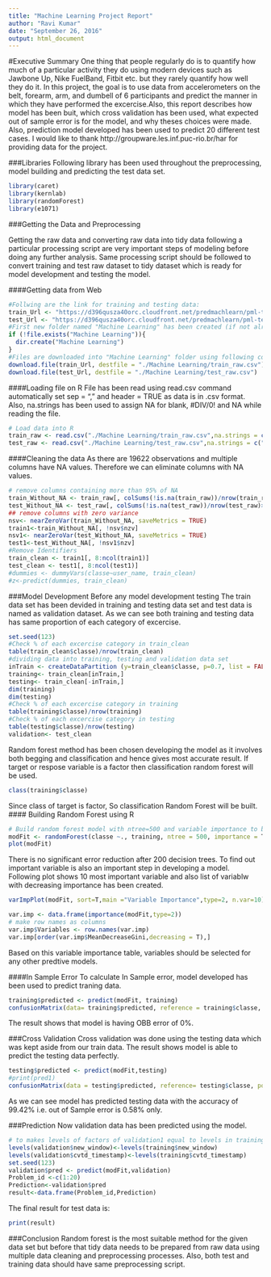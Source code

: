 ---
title: "Machine Learning Project Report"
author: "Ravi Kumar"
date: "September 26, 2016"
output: html_document
---
#Executive Summary
One thing that people regularly do is to quantify how much of a particular activity they do using modern devices such as  Jawbone Up, Nike FuelBand, Fitbit etc. but they rarely quantify how well they do it. In this project, the goal is to use data from accelerometers on the belt, forearm, arm, and dumbell of 6 participants and predict the manner in which they have performed the excercise.Also, this report describes how model has been buit, which cross validation has been used, what expected out of sample error is for the model, and why theses choices were made. Also, prediction model developed has been used to predict 20 different test cases. I would like to thank http://groupware.les.inf.puc-rio.br/har for providing data for the project.

###Libraries
Following library has been used throughout the preprocessing, model building and predicting the test data set.
```{r message=FALSE, warning =FALSE }
library(caret)
library(kernlab)
library(randomForest)
library(e1071)
```

###Getting the Data and Preprocessing

Getting the raw data and converting raw data into tidy data following a particular processing script are very important steps of modeling before doing any further analysis. Same processing script should be followed to convert training and test raw dataset to tidy dataset which is ready for model development and testing the model.   

####Getting data from Web
```{r eval=FALSE}
#Follwing are the link for training and testing data:
train_Url <- "https://d396qusza40orc.cloudfront.net/predmachlearn/pml-training.csv"
test_Url <- "https://d396qusza40orc.cloudfront.net/predmachlearn/pml-testing.csv"
#First new folder named "Machine Learning" has been created (if not already exist) using following code:
if (!file.exists("Machine Learning")){
  dir.create("Machine Learning")
}
#Files are downloaded into "Machine Learning" folder using following command:
download.file(train_Url, destfile = "./Machine Learning/train_raw.csv")
download.file(test_Url, destfile = "./Machine Learning/test_raw.csv")
```
####Loading file on R
File has been read using read.csv command automatically set sep = "," and header = TRUE as data is in .csv format. Also, na.strings has been used to assign NA for blank, #DIV/0! and NA while reading the file.

```{r message=FALSE, warning =FALSE}
# Load data into R
train_raw <- read.csv("./Machine Learning/train_raw.csv",na.strings = c("#DIV/0!", "NA"))
test_raw <- read.csv("./Machine Learning/test_raw.csv",na.strings = c("#DIV/0!", "NA"))
```
####Cleaning the data
As there are 19622 observations and multiple columns have NA values. Therefore we can eliminate columns with NA values. 
```{r message=FALSE, warning =FALSE}
# remove columns containing more than 95% of NA
train_Without_NA <- train_raw[, colSums(!is.na(train_raw))/nrow(train_raw)>0.95]
test_Without_NA <- test_raw[, colSums(!is.na(test_raw))/nrow(test_raw)>0.95]
## remove columns with zero variance
nsv<- nearZeroVar(train_Without_NA, saveMetrics = TRUE)
train1<-train_Without_NA[, !nsv$nzv]
nsv1<- nearZeroVar(test_Without_NA, saveMetrics = TRUE)
test1<-test_Without_NA[, !nsv1$nzv]
#Remove Identifiers
train_clean <- train1[, 8:ncol(train1)]
test_clean <- test1[, 8:ncol(test1)]
#dummies <- dummyVars(classe~user_name, train_clean)
#z<-predict(dummies, train_clean)
```
###Model Development
Before any model development testing The train data set has been devided in training and testing data set and test data is named as validation dataset. As we can see both training and testing data has same proportion of each category of excercise. 
```{r}
set.seed(123)
#Check % of each excercise category in train_clean
table(train_clean$classe)/nrow(train_clean)
#dividing data into training, testing and validation data set
inTrain <- createDataPartition (y=train_clean$classe, p=0.7, list = FALSE)
training<- train_clean[inTrain,]
testing<- train_clean[-inTrain,]
dim(training)
dim(testing)
#Check % of each excercise category in training
table(training$classe)/nrow(training)
#Check % of each excercise category in testing
table(testing$classe)/nrow(testing)
validation<- test_clean
```
Random forest method has been chosen developing the model as it involves both begging and classification and hence gives most accurate result. If target or respose variable is a factor then classification random forest will be used. 
```{r}
class(training$classe)
```
Since class of target is factor, So classification Random Forest will be built. 
#### Building Random Forest using R
```{r}
# Build random forest model with ntree=500 and variable importance to be assessed as true
modFit <- randomForest(classe ~., training, ntree = 500, importance = T)
plot(modFit)
```
There is no significant error reduction after 200 decision trees. To find out important variable is also an important step in developing a model. Following plot shows 10 most important variable and also list of variablw with decreasing importance has been created.
```{r}
varImpPlot(modFit, sort=T,main ="Variable Importance",type=2, n.var=10)
```
```{r}
var.imp <- data.frame(importance(modFit,type=2))
# make row names as columns
var.imp$Variables <- row.names(var.imp)
var.imp[order(var.imp$MeanDecreaseGini,decreasing = T),]
```
Based on this variable importance table, variables should be selected for any other predtive models.

####In Sample Error
To calculate In Sample error, model developed has been used to predict traning data.
```{r}
training$predicted <- predict(modFit, training)
confusionMatrix(data= training$predicted, reference = training$classe, positive = 'Yes')
```

The result shows that model is having OBB error of 0%.

###Cross Validation
Cross validation was done using the testing data which was kept aside from our train data. The result shows model is able to predict the testing data perfectly.
```{r }
testing$predicted <- predict(modFit,testing)
#print(pred1)
confusionMatrix(data = testing$predicted, reference= testing$classe, positive = 'Yes')
```
As we can see model has predicted testing data with the accuracy of 99.42% i.e. out of Sample error is 0.58% only.

###Prediction
Now validation data has been predicted using the model.
```{r}
# to makes levels of factors of validation1 equal to levels in training data set 
levels(validation$new_window)<-levels(training$new_window)
levels(validation$cvtd_timestamp)<-levels(training$cvtd_timestamp)
set.seed(123)
validation$pred <- predict(modFit,validation)
Problem_id <-c(1:20)
Prediction<-validation$pred
result<-data.frame(Problem_id,Prediction)
```
The final result for test data is:
```{r}
print(result)
```
###Conclusion
Random forest is the most suitable method for the given data set but before that tidy data needs to be prepared from raw data using multiple data cleaning and preprocessing processes. Also, both test and training data should have same preprocessing script.   


